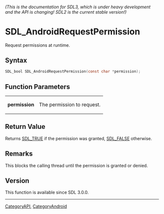====== (This is the documentation for SDL3, which is under heavy development and the API is changing! SDL2 is the current stable version!) ======
= SDL_AndroidRequestPermission =

Request permissions at runtime.

== Syntax ==

<syntaxhighlight lang='c'>
SDL_bool SDL_AndroidRequestPermission(const char *permission);
</syntaxhighlight>

== Function Parameters ==

{|
|'''permission'''
|The permission to request.
|}

== Return Value ==

Returns [[SDL_TRUE]] if the permission was granted, [[SDL_FALSE]]
otherwise.

== Remarks ==

This blocks the calling thread until the permission is granted or denied.

== Version ==

This function is available since SDL 3.0.0.

----
[[CategoryAPI]], [[CategoryAndroid]]


